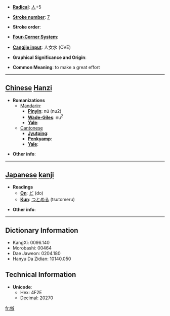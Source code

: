 * '''[[Wiktionary:Chinese radical index| Radical]]''': [[Wiktionary:Chinese radical index 人|人]]+5

* '''[[Wiktionary:Chinese total strokes index|Stroke number]]''': [[Wiktionary:Chinese total strokes index 7|7]]

* '''Stroke order''': 

* '''[[Wiktionary:Chinese four corner index|Four-Corner System]]''': 

* '''[[Wiktionary:Chinese Cangjie index|Cangjie input]]''': 人女水 (OVE)

* '''Graphical Significance and Origin''': 

* '''Common Meaning''': to make a great effort

----

== [[Chinese]] [[Hanzi]] ==

* '''Romanizations'''
** [[Mandarin]]:
*** '''[[Pinyin]]''': nú (nu2)
*** '''[[Wade-Giles]]''': nu<sup>2</sup>
*** '''[[Yale]]''': 
**[[Cantonese]]
***'''[[Jyutping]]''':
***'''[[Penkyamp]]''': 
***'''[[Yale]]''': 

* '''Other info''': 

----

== [[Japanese]] [[kanji]] ==

* '''Readings'''
** '''[[On]]''': [[ど]] (do)
** '''[[Kun]]''': [[つとめる]] (tsutomeru)

* '''Other info''':  

----

== Dictionary Information ==

* KangXi: 0096.140
* Morobashi: 00464
* Dae Jaweon: 0204.180
* Hanyu Da Zidian: 10140.050

== Technical Information ==

* '''Unicode''':
** Hex: 4F2E
** Decimal: 20270

[[fr:伮]]